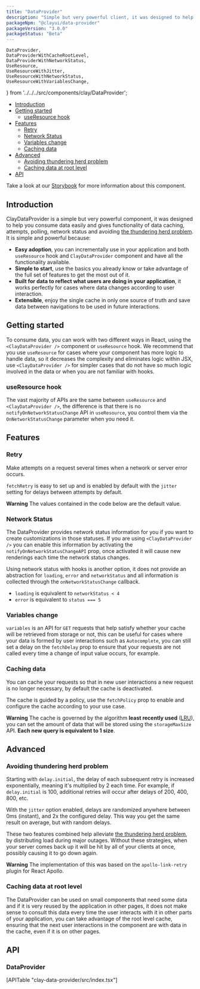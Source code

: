 ```yaml
---
title: "DataProvider"
description: "Simple but very powerful client, it was designed to help you consume data easily."
packageNpm: "@clayui/data-provider"
packageVersion: "3.0.0"
packageStatus: "Beta"
---
```


	DataProvider,
	DataProviderWithCacheRootLevel,
	DataProviderWithNetworkStatus,
	UseResource,
	UseResourceWithJitter,
	UseResourceWithNetworkStatus,
	UseResourceWithVariablesChange,
} from '../../../src/components/clay/DataProvider';

<div class="nav-toc">

- [Introduction](#introduction)
- [Getting started](#getting-started)
  - [useResource hook](useresource-hook)
- [Features](#features)
  - [Retry](#retry)
  - [Network Status](#network-Status)
  - [Variables change](#variables-change)
  - [Caching data](#caching-data)
- [Advanced](#advanced)
  - [Avoiding thundering herd problem](#avoiding-thundering-herd-problem)
  - [Caching data at root level](#caching-data-at-root-level)
- [API](#api)

</div>

<div class="clay-site-alert alert alert-warning">
    Take a look at our <a href="https://storybook-clayui.netlify.com/?path=/story/claydataprovider--with-polling">Storybook</a> for more information about this component.
</div>

## Introduction

ClayDataProvider is a simple but very powerful component, it was designed to help you consume data easily and gives functionality of data caching, attempts, polling, network status and avoiding [the thundering herd problem](https://en.wikipedia.org/wiki/Thundering_herd_problem). It is simple and powerful because:

- **Easy adoption**, you can incrementally use in your application and both `useResource` hook and `ClayDataProvider` component and have all the functionality available.
- **Simple to start**, use the basics you already know or take advantage of the full set of features to get the most out of it.
- **Built for data to reflect what users are doing in your application**, it works perfectly for cases where data changes according to user interaction.
- **Extensible**, enjoy the single cache in only one source of truth and save data between navigations to be used in future interactions.

## Getting started

To consume data, you can work with two different ways in React, using the `<ClayDataProvider />` component or `useResource` hook. We recommend that you use `useResource` for cases where your component has more logic to handle data, so it decreases the complexity and eliminates logic within JSX, use `<ClayDataProvider />` for simpler cases that do not have so much logic involved in the data or when you are not familiar with hooks.

<DataProvider />

### useResource hook

The vast majority of APIs are the same between `useResource` and `<ClayDataProvider />`, the difference is that there is no `notifyOnNetworkStatusChange` API in `useResource`, you control them via the `OnNetworkStatusChange` parameter when you need it.

<UseResource />

## Features

### Retry

Make attempts on a request several times when a network or server error occurs.

`fetchRetry` is easy to set up and is enabled by default with the `jitter` setting for delays between attempts by default.

<div class="clay-site-alert alert alert-warning">
	<strong class="lead">Warning</strong>
	The values ​​contained in the code below are the default value.
</div>

<UseResourceWithJitter />

### Network Status

The DataProvider provides network status information for you if you want to create customizations in those statuses. If you are using `<ClayDataProvider />` you can enable this information by activating the `notifyOnNetworkStatusChangeAPI` prop, once activated it will cause new renderings each time the network status changes.

<DataProviderWithNetworkStatus />

Using network status with hooks is another option, it does not provide an abstraction for `loading`, `error` and `networkStatus` and all information is collected through the `onNetworkStatusChange` callback.

- `loading` is equivalent to `networkStatus < 4`
- `error` is equivalent to `status === 5`

<UseResourceWithNetworkStatus />

### Variables change

`variables` is an API for `GET` requests that help satisfy whether your cache will be retrieved from storage or not, this can be useful for cases where your data is formed by user interactions such as `Autocomplete`, you can still set a delay on the `fetchDelay` prop to ensure that your requests are not called every time a change of input value occurs, for example.

<UseResourceWithVariablesChange />

### Caching data

You can cache your requests so that in new user interactions a new request is no longer necessary, by default the cache is deactivated.

The cache is guided by a policy, use the `fetchPolicy` prop to enable and configure the cache according to your use case.

<div class="clay-site-alert alert alert-warning">
	<strong class="lead">Warning</strong>
	The cache is governed by the algorithm <b>least recently used</b> (<a href="https://en.wikipedia.org/wiki/Cache_replacement_policies#Least_recently_used_(LRU)">LRU</a>), you can set the amount of data that will be stored using the <code class="language-text">storageMaxSize</code> API. <b>Each new query is equivalent to 1 size</b>.
</div>

## Advanced

### Avoiding thundering herd problem

Starting with `delay.initial`, the delay of each subsequent retry is increased exponentially, meaning it's multiplied by 2 each time. For example, if `delay.initial` is 100, additional retries will occur after delays of 200, 400, 800, etc.

With the `jitter` option enabled, delays are randomized anywhere between 0ms (instant), and 2x the configured delay. This way you get the same result on average, but with random delays.

These two features combined help alleviate [the thundering herd problem](https://en.wikipedia.org/wiki/Thundering_herd_problem), by distributing load during major outages. Without these strategies, when your server comes back up it will be hit by all of your clients at once, possibly causing it to go down again.

<div class="clay-site-alert alert alert-warning">
	<strong class="lead">Warning</strong>
	The implementation of this was based on the <code class="language-text">apollo-link-retry</code> plugin for React Apollo.
</div>

### Caching data at root level

The DataProvider can be used on small components that need some data and if it is very reused by the application in other pages, it does not make sense to consult this data every time the user interacts with it in other parts of your application, you can take advantage of the root level cache, ensuring that the next user interactions in the component are with data in the cache, even if it is on other pages.

<DataProviderWithCacheRootLevel />

## API

### DataProvider

<div>
	[APITable "clay-data-provider/src/index.tsx"]
</div>
